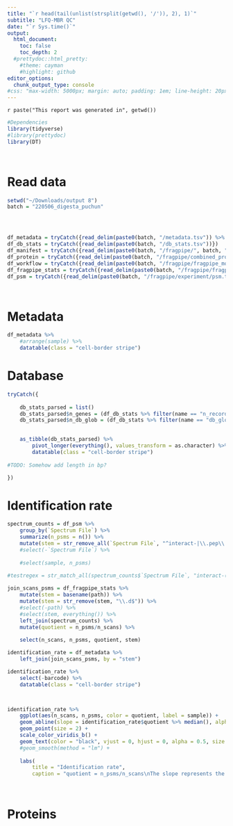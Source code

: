 ```yaml
---
title: "`r head(tail(unlist(strsplit(getwd(), '/')), 2), 1)`"
subtitle: "LFQ-MBR QC"
date: "`r Sys.time()`"
output:
  html_document:
    toc: false
    toc_depth: 2
  #prettydoc::html_pretty:
    #theme: cayman
    #highlight: github
editor_options: 
  chunk_output_type: console
#css: "max-width: 5000px; margin: auto; padding: 1em; line-height: 20px"
---
```


`r paste("This report was generated in", getwd())`

```r
 
#Dependencies
library(tidyverse)
#library(prettydoc)
library(DT)




```


# Read data
```r

setwd("~/Downloads/output 8")
batch = "220506_digesta_puchun"




df_metadata = tryCatch({read_delim(paste0(batch, "/metadata.tsv")) %>% select(-index) %>% rename(stem = basename)})
df_db_stats = tryCatch({read_delim(paste0(batch, "/db_stats.tsv"))})
df_manifest = tryCatch({read_delim(paste0(batch, "/fragpipe/", batch, ".manifest"), col_names = c("path", "experiment", "bioreplicate", "type"))})
df_protein = tryCatch({read_delim(paste0(batch, "/fragpipe/combined_protein.tsv"))})
df_workflow = tryCatch({read_delim(paste0(batch, "/fragpipe/fragpipe_modified.workflow"), delim = "=", comment = "#")})
df_fragpipe_stats = tryCatch({read_delim(paste0(batch, "/fragpipe/fragpipe_stats.tsv"), delim = ": Scans = ", col_names = c("path", "n_scans"))})
df_psm = tryCatch({read_delim(paste0(batch, "/fragpipe/experiment/psm.tsv"))})




```


# Metadata
```r

df_metadata %>% 
    #arrange(sample) %>% 
    datatable(class = "cell-border stripe")

```

# Database
```r
tryCatch({
    
    db_stats_parsed = list()
    db_stats_parsed$n_genes = (df_db_stats %>% filter(name == "n_records_in_db"))$value
    db_stats_parsed$n_db_glob = (df_db_stats %>% filter(name == "db_glob_read"))$value %>% str_split(" ") %>% unlist() %>% length()
    

    as_tibble(db_stats_parsed) %>% 
        pivot_longer(everything(), values_transform = as.character) %>% 
        datatable(class = "cell-border stripe")
    
#TODO: Somehow add length in bp?

})
```


# Identification rate
```r

spectrum_counts = df_psm %>% 
    group_by(`Spectrum File`) %>% 
    summarize(n_psms = n()) %>%
    mutate(stem = str_remove_all(`Spectrum File`, "^interact-|\\.pep\\.xml$"))
    #select(-`Spectrum File`) %>% 
    
    #select(sample, n_psms)
    
#testregex = str_match_all(spectrum_counts$`Spectrum File`, "interact-(?<sample>.+)\\.pep\\.xml")

join_scans_psms = df_fragpipe_stats %>% 
    mutate(stem = basename(path)) %>%
    mutate(stem = str_remove(stem, "\\.d$")) %>% 
    #select(-path) %>% 
    #select(stem, everything()) %>% 
    left_join(spectrum_counts) %>% 
    mutate(quotient = n_psms/n_scans) %>% 
    
    select(n_scans, n_psms, quotient, stem)

identification_rate = df_metadata %>% 
    left_join(join_scans_psms, by = "stem")

identification_rate %>% 
    select(-barcode) %>% 
    datatable(class = "cell-border stripe")



identification_rate %>% 
    ggplot(aes(n_scans, n_psms, color = quotient, label = sample)) +
    geom_abline(slope = identification_rate$quotient %>% median(), alpha = 0.4) +
    geom_point(size = 2) +
    scale_color_viridis_b() +
    geom_text(color = "black", vjust = 0, hjust = 0, alpha = 0.5, size = 3, check_overlap = T) +
    #geom_smooth(method = "lm") +
    
    labs(
        title = "Identification rate",
        caption = "quotient = n_psms/n_scans\nThe slope represents the median quotient.") 
           



```


# Proteins